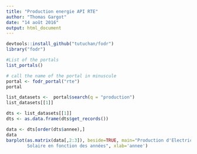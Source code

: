 ```yaml
---
title: "Production energie API RTE"
author: "Thomas Gargot"
date: "14 août 2016"
output: html_document
---
```


```r
devtools::install_github("tutuchan/fodr")
library("fodr")

#List of the portals
list_portals()

# call the name of the portal in minuscule
portal <- fodr_portal("rte")
portal

list_datasets <-  portal$search(q = "production")
list_datasets[[1]]

dts <- list_datasets[[1]]
dts <- as.data.frame(dts$get_records())

data <- dts[order(dts$annee),]
data
barplot(as.matrix(data[,2:3]), beside=TRUE, main="Production d'Electricité par Eolien et
        Solaire en fonction des années", xlab='annee')

```
